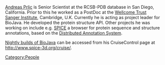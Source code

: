 [http://www.spice-3d.org Andreas Prlic] is Senior Scientist at the RCSB-PDB database in San Diego, California. Prior to this he worked as a PostDoc at the [http://www.sanger.ac.uk/ Wellcome Trust Sanger Institute], Cambridge, U.K.
Currently he is acting as project leader for BioJava. He developed the protein structure API. Other projects he was working on include e.g.  [http://www.efamily.org.uk/software/dasclients/spice SPICE] a browser for
protein sequence and structure annotations, based on the [http://www.biodas.org Distributed Annotation System].


[http://www.spice-3d.org/cruise/ Nightly builds of BioJava] can be accessed from his CruiseControl page at [http://www.spice-3d.org/cruise/ http://www.spice-3d.org/cruise/].

[[Category:People]]